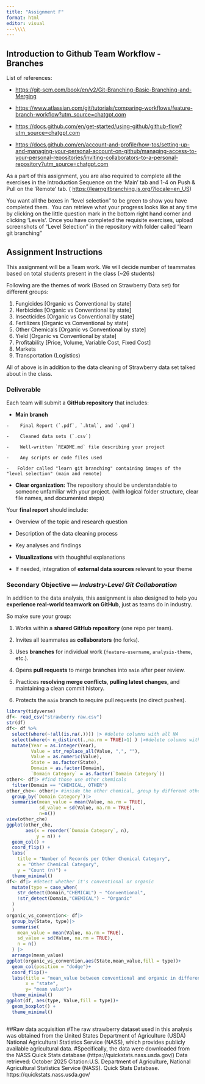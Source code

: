 ```yaml
---
title: "Assignment F"
format: html
editor: visual
---\\\\
---
```


## Introduction to Github Team Workflow - Branches

List of references:

-   <https://git-scm.com/book/en/v2/Git-Branching-Basic-Branching-and-Merging>

-   <https://www.atlassian.com/git/tutorials/comparing-workflows/feature-branch-workflow?utm_source=chatgpt.com>

-   <https://docs.github.com/en/get-started/using-github/github-flow?utm_source=chatgpt.com>

-   <https://docs.github.com/en/account-and-profile/how-tos/setting-up-and-managing-your-personal-account-on-github/managing-access-to-your-personal-repositories/inviting-collaborators-to-a-personal-repository?utm_source=chatgpt.com>

As a part of this assignment, you are also required to complete all the exercises in the Introduction Sequence on the 'Main' tab and 1-4 on Push & Pull on the 'Remote' tab. ( <https://learngitbranching.js.org/?locale=en_US>)

You want all the boxes in "level selection" to be green to show you have completed them.  You can retrieve what your progress looks like at any time by clicking on the little question mark in the bottom right hand corner and clicking 'Levels'. Once you have completed the requisite exercises, upload screenshots of "Level Selection" in the repository with folder called "learn git branching"

## Assignment Instructions

This assignment will be a Team work. We will decide number of teammates based on total students present in the class (\~26 students)

Following are the themes of work (Based on Strawberry Data set) for different groups:

1.  Fungicides \[Organic vs Conventional by state\]
2.  Herbicides \[Organic vs Conventional by state\]
3.  Insecticides \[Organic vs Conventional by state\]
4.  Fertilizers \[Organic vs Conventional by state\]
5.  Other Chemicals \[Organic vs Conventional by state\]
6.  Yield \[Organic vs Conventional by state\]
7.  Profitability \[Price, Volume, Variable Cost, Fixed Cost\]
8.  Markets
9.  Transportation (Logistics)

All of above is in addition to the data cleaning of Strawberry data set talked about in the class.

### Deliverable

Each team will submit a **GitHub repository** that includes:

-   **Main branch**

```         
-    Final Report (`.pdf`, `.html`, and `.qmd`)

-    Cleaned data sets (`.csv`)

-    Well-written `README.md` file describing your project

-    Any scripts or code files used

-   Folder called "learn git branching" containing images of the "level selection" (main and remote)
```

-   **Clear organization:** The repository should be understandable to someone unfamiliar with your project. (with logical folder structure, clear file names, and documented steps)

Your **final report** should include:

-   Overview of the topic and research question

-   Description of the data cleaning process

-   Key analyses and findings

-   **Visualizations** with thoughtful explanations

-   If needed, integration of **external data sources** relevant to your theme

### Secondary Objective — *Industry-Level Git Collaboration*

In addition to the data analysis, this assignment is also designed to help you **experience real-world teamwork on GitHub**, just as teams do in industry.

So make sure your group:

1.  Works within a **shared GitHub repository** (one repo per team).

2.  Invites all teammates as **collaborators** (no forks).

3.  Uses **branches** for individual work (`feature-username`, `analysis-theme`, etc.).

4.  Opens **pull requests** to merge branches into `main` after peer review.

5.  Practices **resolving merge conflicts**, **pulling latest changes**, and maintaining a clean commit history.

6.  Protects the `main` branch to require pull requests (no direct pushes).

```r
library(tidyverse)
df<- read_csv("strawberry raw.csv")
str(df)
df<- df %>% 
  select(where(~!all(is.na(.)))) |> #delete columns with all NA
  select(where(~ n_distinct(.,na.rm = TRUE)>1) ) |>#delete columns with single value, which means no information provided in comparing
  mutate(Year = as.integer(Year),
         Value = str_replace_all(Value, ",", ""),
         Value = as.numeric(Value),
         State = as.factor(State),
         Domain = as.factor(Domain),
         `Domain Category` = as.factor(`Domain Category`)) 
other<- df|> #find those use other chemicals
  filter(Domain == "CHEMICAL, OTHER")
other_che<- other|> #inside the other chemical, group by different other chemicals
  group_by(`Domain Category`)|>
  summarise(mean_value = mean(Value, na.rm = TRUE),
            sd_value = sd(Value, na.rm = TRUE),
            n=n())
view(other_che)
ggplot(other_che,
       aes(x = reorder(`Domain Category`, n),
           y = n)) +
  geom_col() +
  coord_flip() +
  labs(
    title = "Number of Records per Other Chemical Category",
    x = "Other Chemical Category",
    y = "Count (n)") +
  theme_minimal()
df<- df|> #detect whether it's conventional or organic
  mutate(type = case_when(
    str_detect(Domain,"CHEMICAL") ~ "Conventional",
    !str_detect(Domain,"CHEMICAL") ~ "Organic"
  )
  )
organic_vs_convention<- df|>
  group_by(State, type)|>
  summarise(
    mean_value = mean(Value, na.rm = TRUE),
    sd_value = sd(Value, na.rm = TRUE),
    n = n()
  ) |>
  arrange(mean_value)
ggplot(organic_vs_convention,aes(State,mean_value,fill = type))+
  geom_col(position = "dodge")+
  coord_flip()+
  labs(title = "mean_value between conventional and organic in differenct states",
       x = "state",
       y= "mean value")+
  theme_minimal()
ggplot(df, aes(type, Value,fill = type))+
  geom_boxplot() +
  theme_minimal()



```

##Raw data acquisition #The raw strawberry dataset used in this analysis was obtained from the United States Department of Agriculture (USDA) National Agricultural Statistics Service (NASS), which provides publicly available agricultural data. #Specifically, the data were downloaded from the NASS Quick Stats database (https://quickstats.nass.usda.gov/) Data retrieved: October 2025 Citation:U.S. Department of Agriculture, National Agricultural Statistics Service (NASS). Quick Stats Database. https://quickstats.nass.usda.gov/
